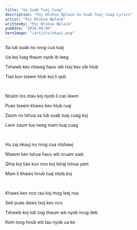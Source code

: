 ```yaml
---
title: "Xa Suab Tuaj Cuag"
description: "Paj Ntshua Nplaim Xa Suab Tuaj Cuag Lyrics"
artist: "Paj Ntshua Nplaim"
writtenBy: "Paj Ntshua Nplaim"
pubDate: "2024-04-05"
heroImage: "/artists/nkauj.png"
---
```


Xa lub suab no nrog cua tuaj

Ua koj luag thaum nyob ib leeg

Txhawb kev ntseeg hauv wb txoj kev sib hlub

Tias kuv tseem hlub koj li qub

<br />

Ncaim los ntau koj nyob li cas lawm

Puas tseem khaws kev hlub ruaj

Zaum no tshua xa lub suab tuaj cuag koj

Lwm zaum tus neeg mam tuaj cuag

<br />

Hu zaj nkauj no nrog cua ntshawj

Ntawm kev tshua hauv wb nruam siab

Qhia koj tias kuv nco koj tshaj txhua yam

Mam li khaws hnub tuaj ntsib koj

<br />

Khaws kev nco rau koj mog leej nus

Seb puas daws txoj kev nco

Txhawb koj lub zog thaum wb nyob nrug deb

Kom txog hnub wb tau nyob ua ke
